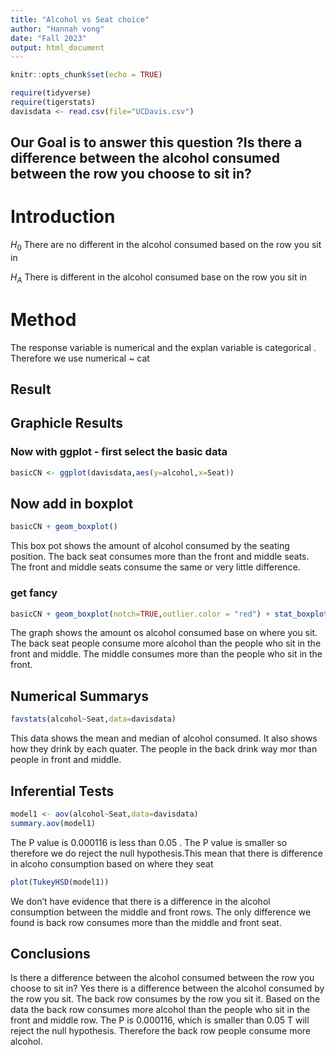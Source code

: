 ```yaml
---
title: "Alcohol vs Seat choice"
author: "Hannah vong"
date: "Fall 2023"
output: html_document
---
```


```r
knitr::opts_chunk$set(echo = TRUE)
```

```r
require(tidyverse)
require(tigerstats)
davisdata <- read.csv(file="UCDavis.csv")
```
## Our Goal is to answer this question ?Is there a difference between the alcohol consumed between the row you choose to sit in?

# Introduction 


$H_0$ There are no different in the alcohol  consumed  based on  the row you sit in

$H_A$ There is different  in the alcohol consumed base on  the row you sit in 


# Method

The response  variable is numerical and the explan variable is categorical . Therefore we use numerical ~ cat 

## Result 
## Graphicle Results 

### Now with ggplot - first select  the basic data

```r
basicCN <- ggplot(davisdata,aes(y=alcohol,x=Seat))
```
## Now add in boxplot

```r
basicCN + geom_boxplot()
```
  
  This box pot shows the amount of alcohol consumed by the seating position. The back seat consumes more than the front and middle seats. The front and middle seats consume the same or very little difference.
  
### get fancy  

```r
basicCN + geom_boxplot(notch=TRUE,outlier.color = "red") + stat_boxplot(geom ='errorbar') + labs(title="Fancy notch boxplot \n with 2 lines")
```

The graph shows the amount os alcohol consumed base on where you sit. The back seat people consume more alcohol than the people who sit in the front and middle. The middle consumes more than the people who sit in the front.

## Numerical Summarys 

```r
favstats(alcohol~Seat,data=davisdata)
```
This data shows the mean and median of alcohol consumed. It also shows how they drink by each quater. The people in the back drink way mor than people in front and middle.

## Inferential Tests

```r
model1 <- aov(alcohol~Seat,data=davisdata)
summary.aov(model1)
```
The P value is 0.000116 is less than 0.05 . The P value is smaller so therefore we do reject  the null hypothesis.This mean that there is difference in alcoho consumption based on where they seat

```r
plot(TukeyHSD(model1))
```


We don't have evidence that there is a difference in the alcohol consumption between the middle and front rows. The only difference we found is back row consumes more than the middle and front seat. 

## Conclusions
Is there a difference between the alcohol consumed between the row you choose to sit in? Yes there is a difference between the alcohol consumed by the row you sit. The back row consumes by the row you sit it. Based on the data the back row consumes more alcohol than the people who sit in the front and middle row. The P is 0.000116, which is smaller than 0.05 T will reject  the null hypothesis. Therefore the back row people consume more alcohol.

